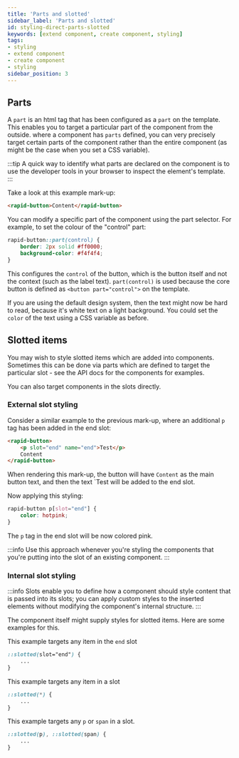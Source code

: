 ```yaml
---
title: 'Parts and slotted'
sidebar_label: 'Parts and slotted'
id: styling-direct-parts-slotted
keywords: [extend component, create component, styling]
tags:
- styling
- extend component
- create component
- styling
sidebar_position: 3
---
```


## Parts

A `part` is an html tag that has been configured as a `part` on the template. This enables you to target a particular part of the component from the outside. where a component has `parts` defined, you can very precisely target certain parts of the component rather than the entire component (as might be the case when you set a CSS variable).

:::tip
A quick way to identify what parts are declared on the component is to use the developer tools in your browser to inspect the element's template.
:::

Take a look at this example mark-up:

```html
<rapid-button>Content</rapid-button>
```

You can modify a specific part of the component using the part selector. For example, to set the colour of the "control" part:

```css
rapid-button::part(control) {
    border: 2px solid #ff0000;
    background-color: #f4f4f4;
}
```
This configures the `control` of the button, which is the button itself and not the context (such as the label text). `part(control)` is used because the core button is defined as `<button part="control">` on the template.

If you are using the default design system, then the text might now be hard to read, because it's white text on a light background. You could set the `color` of the text using a CSS variable as before.

## Slotted items

You may wish to style slotted items which are added into components. Sometimes this can be done via parts which are defined to target the particular slot - see the API docs for the components for examples.

You can also target components in the slots directly.

### External slot styling

Consider a similar example to the previous mark-up, where an additional `p` tag has been added in the end slot:

```html
<rapid-button>
    <p slot="end" name="end">Test</p>
    Content
</rapid-button>
```

When rendering this mark-up, the button will have `Content` as the main button text, and then the text `Test will be added to the end slot.

Now applying this styling:
```css
rapid-button p[slot="end"] {
    color: hotpink;
}
```

The `p` tag in the end slot will be now colored pink.

:::info
Use this approach whenever you're styling the components that you're putting into the slot of an existing component.
:::

### Internal slot styling

:::info
Slots enable you to define how a component should style content that is passed into its slots; you can apply custom styles to the inserted elements without modifying the component's internal structure.
:::

The component itself might supply styles for slotted items. Here are some examples for this.

This example targets any item in the `end` slot
```css
::slotted(slot="end") {
    ...
}
```

This example targets any item in a slot
```css
::slotted(*) {
    ...
}
```

This example targets any `p` or `span` in a slot.
```css
::slotted(p), ::slotted(span) {
    ...
}
```




